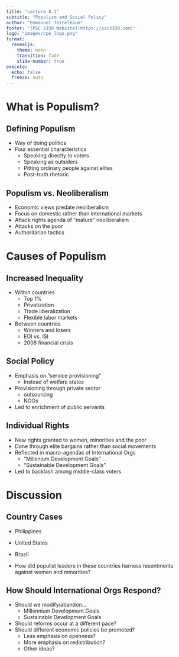 ```yaml
---
title: "Lecture 8.1"
subtitle: "Populism and Social Policy"
author: "Emmanuel Teitelbaum"
footer: "[PSC 2339 Website](https://psc2339.com)"
logo: "images/cpe_logo.png"
format:
  revealjs:
    theme: moon
    transition: fade
    slide-number: true
execute:
  echo: false
  freeze: auto
---
```


# What is Populism?

## Defining Populism

- Way of doing politics
- Four essential characteristics
  - Speaking directly to voters
  - Speaking as outsiders
  - Pitting ordinary people against elites
  - Post-truth rhetoric
  
## Populism vs. Neoliberalism

- Economic views predate neoliberalism
- Focus on domestic rather than international markets
- Attack rights agenda of "mature" neoliberalism
- Attacks on the poor
- Authoritarian tactics

# Causes of Populism

## Increased Inequality

- Within countries
  - Top 1%
  - Privatization
  - Trade liberalization
  - Flexible labor markets
- Between countries
  - Winners and losers
  - EOI vs. ISI 
  - 2008 financial crisis

## Social Policy

- Emphasis on "service provisioning"
  - Instead of welfare states
- Provisioning through private sector 
  - outsourcing
  - NGOs
- Led to enrichment of public servants

## Individual Rights

- New rights granted to women, minorities and the poor
- Done through elite bargains rather than social movements
- Reflected in macro-agendas of International Orgs
  - "Millenium Development Goals" 
  - "Sustainable Development Goals"
- Led to backlash among middle-class voters

# Discussion

## Country Cases

- Philippines
- United States
- Brazil 

- How did populist leaders in these countries harness resentments against women and minorities? 

## How Should International Orgs Respond?

- Should we modify/abandon...
  - Millennium Development Goals
  - Sustainable Development Goals
- Should reforms occur at a different pace?
- Should different economic policies be promoted?
  - Less emphasis on openness? 
  - More emphasis on redistribution? 
  - Other ideas? 


